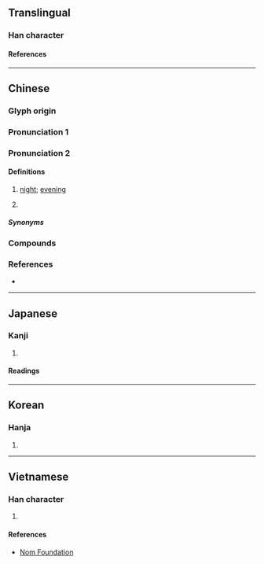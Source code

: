 {{character info}}
==Translingual==

===Han character===
{{Han char|rn=72|rad=日|as=10|sn=14|four=67080|canj=ABAC|ids=⿰日冥}}

====References====
{{Han ref|kx=0498.370|dkj=14083|dj=0867.150|hdz=21531.050|uh=669D}}

----

==Chinese==
{{zh-forms}}

===Glyph origin===
{{Han etym}}

===Pronunciation 1===
{{zh-see|冥|v}}

===Pronunciation 2===
{{zh-pron
|m=míng,mìng,1nb=Mainland,2nb=Taiwan
|c=ming6
|mb=mâng
|md=màng
|mn=xm,qz,tp,hc,lk,sx,km,mg,sg:mî/kh,tn,tc,yl:mê/zz,pn:mêe
|mn-t=mên5/mên3/mêng5
|mn-t_note=mên5/mên3 - vernacular; mêng5 - literary
|mc=2
|oc=2
|cat=n
}}

====Definitions====
{{zh-hanzi}}

# {{lb|zh|literary|or|Min}} [[night]]; [[evening]]
# {{lb|zh|Min Nan}} {{zh-classifier|the number of nights}}

=====Synonyms=====
{{zh-dial|夜}}

===Compounds===
{{zh-der|日暝|昏暝|晝暝|晦暝|暝子|暝色|年暝|明年暝|暝晡|暝頓|昨暝|暝時:mê--sî|暗暝頓|昨年暝|暝昏|前暝|暗暝|無暝無日|半暝:buáng-màng|暝旰|暝暗|暝頭}}

===References===
* {{R:yue:Hanzi}}

{{zh-cat|Night}}

----

==Japanese==

===Kanji===
{{ja-kanji|grade=|rs=日10}}

# {{rfdef|ja|sort=日10}}

====Readings====
{{ja-readings
|on=めい, べい, みょう
|kun=くらい
}}

----

==Korean==

===Hanja===
{{ko-hanja|명}}

# {{rfdef|ko|sort=日10}}

----

==Vietnamese==

===Han character===
{{vi-readings|rs=日10|reading=minh}}

# {{rfdef|vi|sort=日10}}

====References====
* [http://nomfoundation.org/common/nom_details.php?codepoint=669d Nom Foundation]
